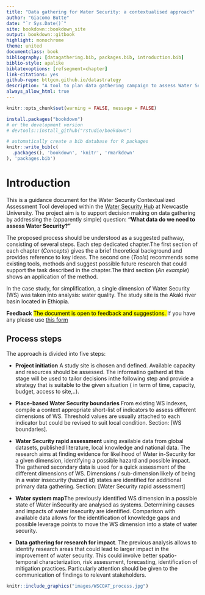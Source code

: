 ```yaml
--- 
title: "Data gathering for Water Security: a contextualised approach"
author: "Giacomo Butte"
date: "`r Sys.Date()`"
site: bookdown::bookdown_site
output: bookdown::gitbook
highlight: monochrome
theme: united
documentclass: book
bibliography: [datagathering.bib, packages.bib, introduction.bib]
biblio-style: apalike
biblatexoptions: [refsegment=chapter]
link-citations: yes
github-repo: bttgcm.github.io/datastrategy
description: "A tool to plan data gathering campaign to assess Water Security"
always_allow_html: true
---
```



```r
knitr::opts_chunk$set(warning = FALSE, message = FALSE) 
```

```r
install.packages("bookdown")
# or the development version
# devtools::install_github("rstudio/bookdown")
```


```r
# automatically create a bib database for R packages
knitr::write_bib(c(
  .packages(), 'bookdown', 'knitr', 'rmarkdown'
), 'packages.bib')
```



# Introduction


This is a guidance document for the Water Security Contextualized Assessment Tool developed within the [Water Security Hub](https://www.watersecurityhub.org) at Newcastle University. The project aim is to support decision making on data gathering by addressing the (apparently simple) question: **"What data do we need to assess Water Security?"**

The proposed process should be understood as a suggested pathway, consisting of several steps. Each step dedicated chapter.The first section of each chapter (_Concepts_) gives the a brief theoretical background and provides reference to key ideas. The second one (_Tools_) recommends some existing tools, methods and suggest possible future research  that could support the task described in the chapter.The third section (_An example_) shows an application of the method. 

In the case study, for simplification, a single dimension of Water Security (WS) was taken into analysis: water quality. The study site is the Akaki river basin located in Ethiopia.

**Feedback**
<mark> The document is open to feedback and suggestions. </mark> 
If you have any please use [this form](https://forms.gle/pKUkQ4EF2kdGTpE98) 


## Process steps



The approach is divided into five steps:

- **Project initiation** A study site is chosen and defined. Available capacity and resources should be assessed. The informatino gatherd at this stage will be used to tailor decisions inthe following step and provide a strategy that is suitable to the given situation ( in term of time, capacity, budget, access to site,..).

- **Place-based Water Security boundaries**
From existing WS indexes, compile a context appropriate short-list of indicators to assess different dimensions of WS.
Threshold values are usually attached to each indicator but could be revised to suit local condition. Section: [WS boundaries]. 

- **Water Security rapid assessment** using available data from global datasets, published literature, local knowledge and national data. The research aims at finding evidence for likelihood of Water in-Security for a given dimension, identifying a possible hazard and possible impact. The gathered secondary data is used for a quick assessment of the different dimensions of WS.  Dimensions / sub-dimension likely of being in a water insecurity (hazard id) states are identified for additional primary data gathering. Section: [Water Security rapid assessment]

- **Water system map**The previously identified WS dimension in a possible state of Water inSecurity are analysed as systems. Determining causes and impacts of water insecurity are identified. Comparison with available data allows for the identification of knowledge gaps and possible leverage points to move the WS dimension into a state of water security.

- **Data gathering for research for impact**. The previous analysis allows to identify research areas that could lead to larger impact in the improvement of water security. This could involve better spatio-temporal characterization, risk assessment, forecasting, identification of mitigation practices. Particularly attention should be given to the communication of findings to relevant stakeholders.



```r
knitr::include_graphics("images/WSCOAT_process.jpg")

```



